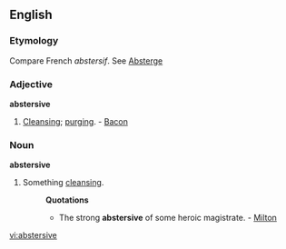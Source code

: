 ==English==

===Etymology===
Compare French ''abstersif''. See [[Absterge]]
===Adjective===
'''abstersive'''

#[[Cleansing]]; [[purging]]. - [[Bacon]]
===Noun===
'''abstersive'''

#Something [[cleansing]].
#:'''Quotations'''
#:*The strong '''abstersive''' of some heroic magistrate. - [[Milton]]

[[vi:abstersive]]